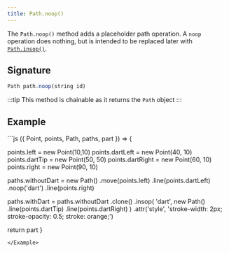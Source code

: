 ```yaml
---
title: Path.noop()
---
```


The `Path.noop()` method adds a placeholder path operation.
A `noop` operation does nothing, but is intended to be replaced later
with [`Path.insop()`](/reference/api/path/insop).

## Signature

```js
Path path.noop(string id)
```

:::tip
This method is chainable as it returns the `Path` object
:::

## Example

<Example caption="Example of the Path.noop() method">
```js
({ Point, points, Path, paths, part }) => {

  points.left = new Point(10,10)
  points.dartLeft = new Point(40, 10)
  points.dartTip = new Point(50, 50)
  points.dartRight = new Point(60, 10)
  points.right = new Point(90, 10)

  paths.withoutDart = new Path()
    .move(points.left)
    .line(points.dartLeft)
    .noop('dart')
    .line(points.right)

  paths.withDart = paths.withoutDart
    .clone()
    .insop(
      'dart',
      new Path()
        .line(points.dartTip)
        .line(points.dartRight)
    )
    .attr('style', 'stroke-width: 2px; stroke-opacity: 0.5; stroke: orange;')

  return part
}
```
</Example>
